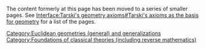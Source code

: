 The content formerly at this page has been moved to a series of smaller pages. See [[Interface:Tarski's geometry axioms#Tarski's axioms as the basis for geometry]] for a list of the pages.

{{DEFAULTSORT:{{PAGENAME}}}}
[[Category:Euclidean geometries (general) and generalizations]]
[[Category:Foundations of classical theories (including reverse mathematics)]]

